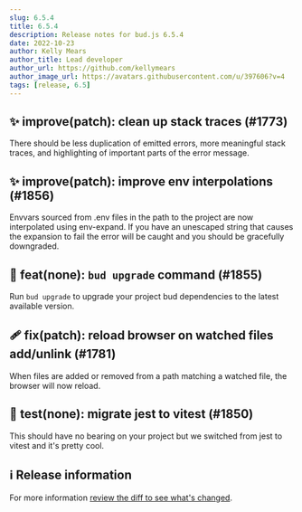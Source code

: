 ```yaml
---
slug: 6.5.4
title: 6.5.4
description: Release notes for bud.js 6.5.4
date: 2022-10-23
author: Kelly Mears
author_title: Lead developer
author_url: https://github.com/kellymears
author_image_url: https://avatars.githubusercontent.com/u/397606?v=4
tags: [release, 6.5]
---
```


<!--truncate-->

## ✨ improve(patch): clean up stack traces (#1773)

There should be less duplication of emitted errors, more meaningful stack traces, and highlighting of important
parts of the error message.

## ✨ improve(patch): improve env interpolations (#1856)

Envvars sourced from .env files in the path to the project are now interpolated using env-expand.
If you have an unescaped string that causes the expansion to fail the error will be caught and
you should be gracefully downgraded.

## 🎉 feat(none): `bud upgrade` command (#1855)

Run `bud upgrade` to upgrade your project bud dependencies to the latest available version.

## 🩹 fix(patch): reload browser on watched files add/unlink (#1781)

When files are added or removed from a path matching a watched file, the browser will now reload.

## 🧪 test(none): migrate jest to vitest (#1850)

This should have no bearing on your project but we switched from jest to vitest and it's pretty cool.

## ℹ️ Release information

For more information [review the diff to see what's changed](https://github.com/roots/bud/compare/v6.5.3...v6.5.4).

